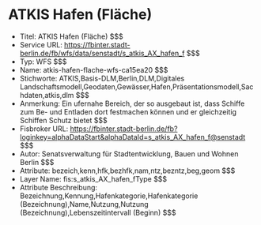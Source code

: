 # ATKIS Hafen (Fläche)
- Titel: ATKIS Hafen (Fläche) $$$
- Service URL: https://fbinter.stadt-berlin.de/fb/wfs/data/senstadt/s_atkis_AX_hafen_f $$$
- Typ: WFS $$$
- Name: atkis-hafen-flache-wfs-ca15ea20 $$$
- Stichworte: ATKIS,Basis-DLM,Berlin,DLM,Digitales Landschaftsmodell,Geodaten,Gewässer,Hafen,Präsentationsmodell,Sachdaten,atkis,dlm $$$
- Anmerkung: Ein ufernahe Bereich, der so ausgebaut ist, dass Schiffe zum Be- und Entladen dort festmachen können und er gleichzeitig Schiffen Schutz bietet $$$
- Fisbroker URL: https://fbinter.stadt-berlin.de/fb?loginkey=alphaDataStart&alphaDataId=s_atkis_AX_hafen_f@senstadt $$$
- Autor: Senatsverwaltung für Stadtentwicklung, Bauen und Wohnen Berlin $$$
- Attribute: bezeich,kenn,hfk,bezhfk,nam,ntz,bezntz,beg,geom $$$
- Layer Name: fis:s_atkis_AX_hafen_fType $$$
- Attribute Beschreibung: Bezeichnung,Kennung,Hafenkategorie,Hafenkategorie (Bezeichnung),Name,Nutzung,Nutzung (Bezeichnung),Lebenszeitintervall (Beginn) $$$
